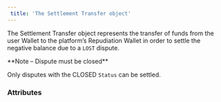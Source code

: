 ```yaml
---  
 title: 'The Settlement Transfer object'  
---  
```


  

The Settlement Transfer object represents the transfer of funds from the user Wallet to the platform’s Repudiation Wallet in order to settle the negative balance due to a `LOST` dispute.  

<Note>  
**Note – Dispute must be closed** 
  
Only disputes with the CLOSED `Status` can be settled.  
</Note>  

### Attributes  

<Id />  

<Tag1 />  

<CreationDate />  

<ResultCode />  

<ResultMessage />  

<DebitedFunds15 />  

<Fees12 />  

<AuthorId1 />  

<CreditedUserId />  

<CreditedFunds3 />  

<Status1 />  

<ExecutionDate />  

<Type />  

<Nature />  

<CreditedWalletId3 />  

<DebitedWalletId />  

<RepudiationId />
